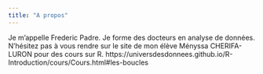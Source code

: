 ```yaml
---
title: "A propos"
---
```

Je m'appelle Frederic Padre. Je forme des docteurs en analyse de données. N'hésitez pas à vous rendre sur le site de mon élève Ményssa CHERIFA-LURON pour des cours sur R. https://universdesdonnees.github.io/R-Introduction/cours/Cours.html#les-boucles


